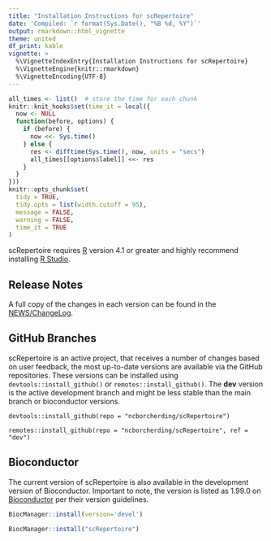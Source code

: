 ```yaml
---
title: "Installation Instructions for scRepertoire"
date: 'Compiled: `r format(Sys.Date(), "%B %d, %Y")`'
output: rmarkdown::html_vignette
theme: united
df_print: kable
vignette: >
  %\VignetteIndexEntry{Installation Instructions for scRepertoire}
  %\VignetteEngine{knitr::rmarkdown}
  %\VignetteEncoding{UTF-8}
---
```


<style>
p.caption {
  font-size: 0.9em;
}
</style>
 
```r
all_times <- list()  # store the time for each chunk
knitr::knit_hooks$set(time_it = local({
  now <- NULL
  function(before, options) {
    if (before) {
      now <<- Sys.time()
    } else {
      res <- difftime(Sys.time(), now, units = "secs")
      all_times[[options$label]] <<- res
    }
  }
}))
knitr::opts_chunk$set(
  tidy = TRUE,
  tidy.opts = list(width.cutoff = 95),
  message = FALSE,
  warning = FALSE,
  time_it = TRUE
)
```

scRepertoire requires [R](https://www.r-project.org/) version 4.1 or greater and highly recommend installing [R Studio](https://posit.co/downloads/).

## Release Notes  
A full copy of the changes in each version can be found in the [NEWS/ChangeLog](https://borch.dev/uploads/scRepertoire/news/index.html).


## GitHub Branches
scRepertoire is an active project, that receives a number of changes based on user feedback, the most up-to-date versions are available via the GitHub repositories. These versions can be installed using ```devtools::install_github()``` or ```remotes::install_github()```. The **dev** version is the active development branch and might be less stable than the main branch or bioconductor versions. 

```
devtools::install_github(repo = "ncborcherding/scRepertoire")

remotes::install_github(repo = "ncborcherding/scRepertoire", ref = "dev")
```

## Bioconductor

The current version of scRepertoire is also available in the development version of Bioconductor. Important to note, the version is listed as 1.99.0 on [Bioconductor](https://bioconductor.org/packages/3.19/bioc/html/scRepertoire.html) per their version guidelines.

```r
BiocManager::install(version='devel')

BiocManager::install("scRepertoire")
```

